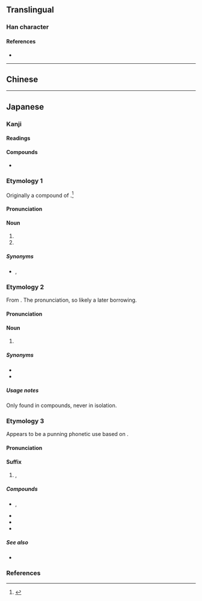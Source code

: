 {{also|廚}}
{{character info/new}}
==Translingual==

===Han character===
{{Han char|rn=27|rad=厂|as=10|sn=12|four=|canj=MMTI|ids=⿸厂⿰豆寸}}

====References====
* {{Han ref|kx=0162.371|dkj=03005|dj=0370.160|hdz=10075.240|uh=53A8|ud=21416}}

----

==Chinese==
{{zh-see|廚|sv}}

----

==Japanese==
{{ja-kanji forms|厨|廚}}

===Kanji===
{{ja-kanji|grade=|rs=厂10}}

====Readings====
{{ja-readings
|goon=じゅう<ぢゆう, ず<づ
|kanon=ちゅう<ちゆう
|kun=くりや-
}}

====Compounds====
* {{ja-r|厨%子|ず%し}}

===Etymology 1===
{{ja-kanjitab|yomi=k|くりや}}

Originally a compound of {{compound|lang=ja|sort=くりや|涅|tr1=kuri|t1={{l|en|black}}; {{l|en|dark}}-{{l|en|color|colored}}|pos1=cognate with {{m|ja|黒|tr=kuro||black}}; in reference to the darkening of the walls from soot from cooking fires|屋|tr2=ya|t2={{l|en|house}}; {{l|en|shed}}}}.<ref name="KDJ">{{R:Kokugo Dai Jiten}}</ref>

====Pronunciation====
{{ja-pron|yomi=k|くりや|acc=0|acc_ref=DJR}}

====Noun====
{{ja-noun|kyu=廚|くりや}}

# {{l|en|kitchen}}
# {{abbreviation|lang=ja|厨人||{{l|en|chef}}}}

=====Synonyms=====
* {{sense|kitchen}} {{ja-r|台%所|たい%どこ}}, {{ja-r|台%所|たい%どころ}}

===Etymology 2===
{{ja-kanjitab|yomi=o|ちゅう}}

From {{der|ja|ltc|sort=ちゆう|-}} {{ltc-l|廚}}. The ''{{ll|ja|漢音|kan'on}}'' pronunciation, so likely a later borrowing.

====Pronunciation====
{{ja-pron|yomi=kanon|ちゅう}}

====Noun====
{{ja-noun|kyu=廚|ちゅう}}

# {{l|en|kitchen}}

=====Synonyms=====
* {{ja-r|庖%厨|ほう%ちゅう}}
* {{ja-r|厨%房|ちゅう%ぼう}}

=====Usage notes=====
Only found in compounds, never in isolation.

===Etymology 3===
{{ja-kanjitab|yomi=o|ちゅう}}

Appears to be a punning phonetic use based on {{m|ja|中|tr=chū||in the middle of something; addict of something}}.

====Pronunciation====
{{ja-pron|yomi=kanon|ちゅう}}

====Suffix====
{{ja-pos|suffix|ちゅう}}

# {{lb|ja|internet slang}} {{l|en|freak}}, {{l|en|nerd}}
#: {{ja-usex|ニコ'''厨'''|ニコ-'''ちゅう'''|{{w|Niconico}} addict}}

=====Compounds=====
* {{ja-r|厨%坊|ちゅう%ぼう|rom=-}}, {{ja-r|厨%房|ちゅう%ぼう|{{l|en|Internet}} {{l|en|troll}}}} 
* {{ja-r|硬派厨|こう%は%ちゅう|Internet {{l|en|tough guy}}}}
* {{ja-r|切断厨|せっ%たん%ちゅう|{{l|en|ragequitter}}}}
* {{ja-r|特定厨|とく%てい%ちゅう}}

=====See also=====
* {{ja-r|廃|はい}}

===References===
<references/>